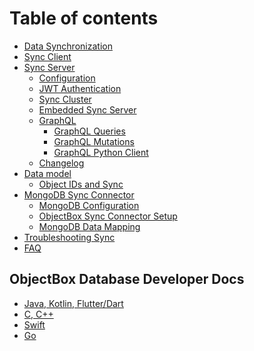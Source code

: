 

# Table of contents

* [Data Synchronization](README)
* [Sync Client](sync-client)
* [Sync Server](sync-server/README)
  * [Configuration](sync-server/configuration)
  * [JWT Authentication](sync-server/jwt-authentication)
  * [Sync Cluster](sync-server/sync-cluster)
  * [Embedded Sync Server](sync-server/embedded-sync-server)
  * [GraphQL](sync-server/graphql-database/README)
    * [GraphQL Queries](sync-server/graphql-database/graphql-queries)
    * [GraphQL Mutations](sync-server/graphql-database/graphql-mutations)
    * [GraphQL Python Client](sync-server/graphql-database/graphql-python-client)
  * [Changelog](sync-server/changelog)
* [Data model](data-model/README)
  * [Object IDs and Sync](data-model/object-ids)
* [MongoDB Sync Connector](mongodb-sync-connector/README)
  * [MongoDB Configuration](mongodb-sync-connector/mongodb-configuration)
  * [ObjectBox Sync Connector Setup](mongodb-sync-connector/objectbox-sync-connector-setup)
  * [MongoDB Data Mapping](mongodb-sync-connector/mongodb-data-mapping)
* [Troubleshooting Sync](troubleshooting-sync)
* [FAQ](faq)

## ObjectBox Database Developer Docs

* [Java, Kotlin, Flutter/Dart](https://docs.objectbox.io/)
* [C, C++](https://cpp.objectbox.io/)
* [Swift](https://swift.objectbox.io/)
* [Go](https://golang.objectbox.io/)